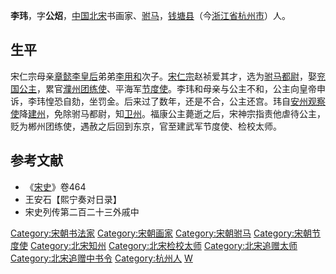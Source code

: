 '''李玮'''{{BD|1035年||1086年||}}，字'''公炤'''，[[中国|中国]][[北宋|北宋]]书画家、[[驸马|驸马]]，[[钱塘县|钱塘县]]（今[[浙江省|浙江省]][[杭州市|杭州市]]）人。

== 生平 ==
宋仁宗母亲[[章懿李皇后|章懿李皇后]]弟弟[[李用和|李用和]]次子。[[宋仁宗|宋仁宗]]赵祯爱其才，选为[[驸马都尉|驸马都尉]]，娶[[福康公主|兖国公主]]，累官[[濮州|濮州]][[团练使|团练使]]、平海军[[节度使|节度使]]。李玮和母亲与公主不和，公主向皇帝申诉，李玮惶恐自劾，坐罚金。后来过了数年，还是不合，公主还宫。玮自[[安州|安州]][[观察使|观察使]]降[[建州|建州]]，免除驸马都尉，知[[卫州|卫州]]。福康公主薨逝之后，宋神宗指责他虐待公主，贬为郴州团练使，遇赦之后回到东京，官至建武军节度使、检校太师。

== 参考文献 ==
*《[[宋史|宋史]]》卷464
* 王安石【熙宁奏对日录】
* 宋史列传第二百二十三外戚中 

{{DEFAULTSORT:L}}
[[Category:宋朝书法家|Category:宋朝书法家]]
[[Category:宋朝画家|Category:宋朝画家]]
[[Category:宋朝驸马|Category:宋朝驸马]]
[[Category:宋朝节度使|Category:宋朝节度使]]
[[Category:北宋知州|Category:北宋知州]]
[[Category:北宋检校太师|Category:北宋检校太师]]
[[Category:北宋追赠太师|Category:北宋追赠太师]]
[[Category:北宋追赠中书令|Category:北宋追赠中书令]]
[[Category:杭州人|Category:杭州人]]
[[Category:李姓|W]]